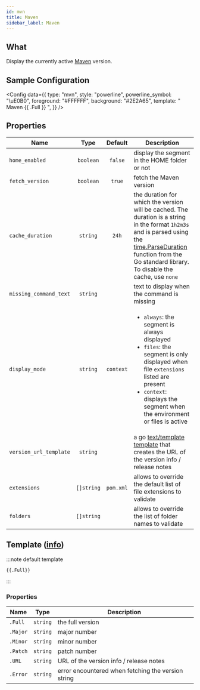 ```yaml
---
id: mvn
title: Maven
sidebar_label: Maven
---
```


## What

Display the currently active [Maven][maven-docs] version.

## Sample Configuration


<Config
  data={{
    type: "mvn",
    style: "powerline",
    powerline_symbol: "\uE0B0",
    foreground: "#FFFFFF",
    background: "#2E2A65",
    template: " Maven {{ .Full }} ",
  }}
/>

## Properties

| Name                   |    Type    |  Default  | Description                                                                                                                                                                                                                          |
| ---------------------- | :--------: | :-------: | ------------------------------------------------------------------------------------------------------------------------------------------------------------------------------------------------------------------------------------ |
| `home_enabled`         | `boolean`  |  `false`  | display the segment in the HOME folder or not                                                                                                                                                                                        |
| `fetch_version`        | `boolean`  |  `true`   | fetch the Maven version                                                                                                                                                                                                              |
| `cache_duration`       |  `string`  |   `24h`   | the duration for which the version will be cached. The duration is a string in the format `1h2m3s` and is parsed using the [time.ParseDuration] function from the Go standard library. To disable the cache, use `none`              |
| `missing_command_text` |  `string`  |           | text to display when the command is missing                                                                                                                                                                                          |
| `display_mode`         |  `string`  | `context` | <ul><li>`always`: the segment is always displayed</li><li>`files`: the segment is only displayed when file `extensions` listed are present</li><li>`context`: displays the segment when the environment or files is active</li></ul> |
| `version_url_template` |  `string`  |           | a go [text/template][go-text-template] [template][templates] that creates the URL of the version info / release notes                                                                                                                |
| `extensions`           | `[]string` | `pom.xml` | allows to override the default list of file extensions to validate                                                                                                                                                                   |
| `folders`              | `[]string` |           | allows to override the list of folder names to validate                                                                                                                                                                              |

## Template ([info][templates])

:::note default template

```template
{{.Full}}
```

:::

### Properties

| Name     | Type     | Description                                        |
| -------- | -------- | -------------------------------------------------- |
| `.Full`  | `string` | the full version                                   |
| `.Major` | `string` | major number                                       |
| `.Minor` | `string` | minor number                                       |
| `.Patch` | `string` | patch number                                       |
| `.URL`   | `string` | URL of the version info / release notes            |
| `.Error` | `string` | error encountered when fetching the version string |

[go-text-template]: https://golang.org/pkg/text/template/
[templates]: /docs/configuration/templates
[maven-docs]: https://maven.apache.org
[time.ParseDuration]: https://golang.org/pkg/time/#ParseDuration
